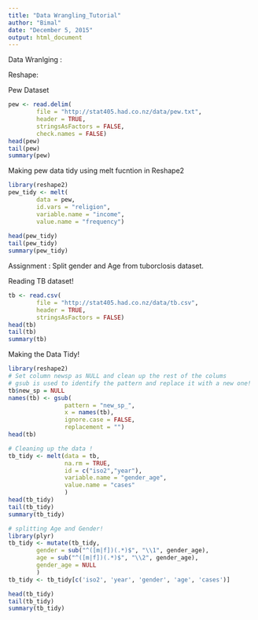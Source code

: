 ```yaml
---
title: "Data Wrangling_Tutorial"
author: "Bimal"
date: "December 5, 2015"
output: html_document
---
```

        
Data Wranlging :
        
Reshape:
        
Pew Dataset
        
```r
pew <- read.delim(
        file = "http://stat405.had.co.nz/data/pew.txt",
        header = TRUE,
        stringsAsFactors = FALSE,
        check.names = FALSE)
head(pew)
tail(pew)
summary(pew)
```
        
Making pew data tidy using melt fucntion in Reshape2 
```r
library(reshape2)
pew_tidy <- melt(
        data = pew,
        id.vars = "religion",
        variable.name = "income",
        value.name = "frequency")
                
head(pew_tidy)
tail(pew_tidy)
summary(pew_tidy)

```
Assignment : Split gender and Age from tuborclosis dataset.

Reading TB dataset!
```r
tb <- read.csv(
        file = "http://stat405.had.co.nz/data/tb.csv",
        header = TRUE,
        stringsAsFactors = FALSE)
head(tb)
tail(tb)
summary(tb)
```

Making the Data Tidy!
```r
library(reshape2)
# Set column newsp as NULL and clean up the rest of the colums
# gsub is used to identify the pattern and replace it with a new one!
tb$new_sp = NULL
names(tb) <- gsub(
                pattern = "new_sp_",
                x = names(tb),
                ignore.case = FALSE,
                replacement = "")
head(tb)

# Cleaning up the data ! 
tb_tidy <- melt(data = tb,
                na.rm = TRUE,
                id = c("iso2","year"),
                variable.name = "gender_age",
                value.name = "cases"
                )
head(tb_tidy)
tail(tb_tidy)
summary(tb_tidy)

# splitting Age and Gender!
library(plyr)
tb_tidy <- mutate(tb_tidy,
        gender = sub("^([m|f])(.*)$", "\\1", gender_age),
        age = sub("^([m|f])(.*)$", "\\2", gender_age),
        gender_age = NULL
        )
tb_tidy <- tb_tidy[c('iso2', 'year', 'gender', 'age', 'cases')]

head(tb_tidy)
tail(tb_tidy)
summary(tb_tidy)
```



